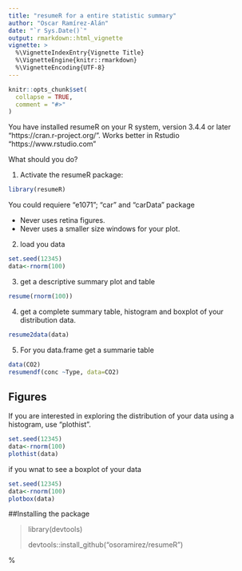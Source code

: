 ```yaml
---
title: "resumeR for a entire statistic summary"
author: "Oscar Ramírez-Alán"
date: "`r Sys.Date()`"
output: rmarkdown::html_vignette
vignette: >
  %\VignetteIndexEntry{Vignette Title}
  %\VignetteEngine{knitr::rmarkdown}
  %\VignetteEncoding{UTF-8}
---
```



```r
knitr::opts_chunk$set(
  collapse = TRUE,
  comment = "#>"
)
```

You have installed resumeR on your R system, version 3.4.4 or later "https://cran.r-project.org/". Works better in Rstudio "https://www.rstudio.com"

What should you do?

1. Activate the resumeR package:

```r
library(resumeR)
```

You could requiere "e1071";  "car" and "carData" package

- Never uses retina figures.
- Never uses a smaller size windows for your plot.

2. load you data

```r
set.seed(12345)
data<-rnorm(100)
```

3. get a descriptive summary plot and table

```r
resume(rnorm(100))
```

4. get a complete summary table, histogram and boxplot of your distribution data.

```r
resume2data(data)
```


5. For you data.frame get a summarie table

```r
data(CO2)
resumendf(conc ~Type, data=CO2)
```


## Figures

If you are interested in exploring the distribution of your data using a histogram, use "plothist". 

```r
set.seed(12345)
data<-rnorm(100)
plothist(data)
```


if you wnat to see a boxplot of your data

```r
set.seed(12345)
data<-rnorm(100)
plotbox(data)
```


##Installing the package


> 
library(devtools)
> 
devtools::install_github("osoramirez/resumeR")



%\VignetteEngine{asas} 
